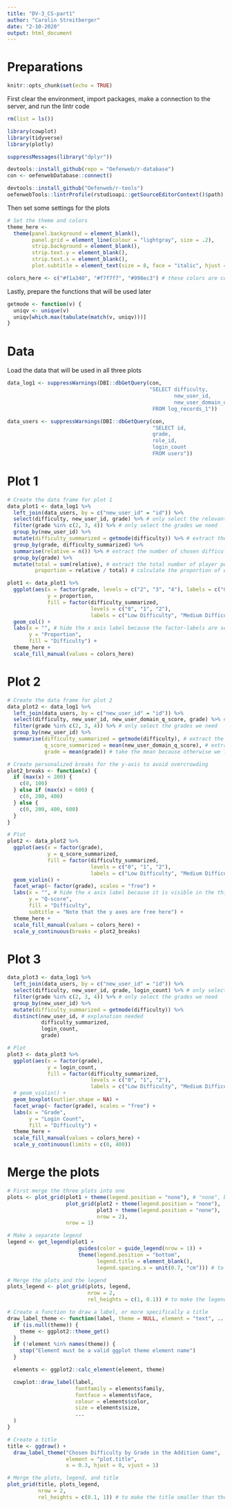 ```yaml
---
title: "DV-3_CS-part1"
author: "Carolin Streitberger"
date: "2-10-2020"
output: html_document
---
```

# Preparations
```r
knitr::opts_chunk$set(echo = TRUE)
```

First clear the environment, import packages, make a connection to the server, and run the lintr code
```r
rm(list = ls())

library(cowplot)
library(tidyverse)
library(plotly)

suppressMessages(library("dplyr"))

devtools::install_github(repo = "Oefenweb/r-database")
con <- oefenwebDatabase::connect()

devtools::install_github("Oefenweb/r-tools")
oefenwebTools::lintrProfile(rstudioapi::getSourceEditorContext()$path)
```

Then set some settings for the plots
```r
# Set the theme and colors
theme_here <-
  theme(panel.background = element_blank(),
        panel.grid = element_line(colour = "lightgray", size = .2),
        strip.background = element_blank(),
        strip.text.y = element_blank(),
        strip.text.x = element_blank(),
        plot.subtitle = element_text(size = 8, face = "italic", hjust = 0.5))

colors_here <- c("#f1a340", "#f7f7f7", "#998ec3") # these colors are colorblind safe, print friendly, and photocopy safe
```

Lastly, prepare the functions that will be used later
```r
getmode <- function(v) {
  uniqv <- unique(v)
  uniqv[which.max(tabulate(match(v, uniqv)))]
}
```

# Data
Load the data that will be used in all three plots
```r
data_log1 <- suppressWarnings(DBI::dbGetQuery(con,
                                              "SELECT difficulty,
                                                      new_user_id,
                                                      new_user_domain_q_score
                                               FROM log_records_1"))

data_users <- suppressWarnings(DBI::dbGetQuery(con,
                                               "SELECT id,
                                               grade,
                                               role_id,
                                               login_count
                                               FROM users"))
```

# Plot 1
```r
# Create the data frame for plot 1
data_plot1 <- data_log1 %>%
  left_join(data_users, by = c("new_user_id" = "id")) %>%
  select(difficulty, new_user_id, grade) %>% # only select the relevant columns
  filter(grade %in% c(2, 3, 4)) %>% # only select the grades we need
  group_by(new_user_id) %>%
  mutate(difficulty_summarized = getmode(difficulty)) %>% # extract the most frequently chosen difficulty
  group_by(grade, difficulty_summarized) %>%
  summarise(relative = n()) %>% # extract the number of chosen difficulty level per grade
  group_by(grade) %>%
  mutate(total = sum(relative), # extract the total number of player per grade
         proportion = relative / total) # calculate the proportion of each difficulty level

plot1 <- data_plot1 %>%
  ggplot(aes(x = factor(grade, levels = c("2", "3", "4"), labels = c("Grade 2", "Grade 3", "Grade 4")),
             y = proportion,
             fill = factor(difficulty_summarized,
                           levels = c("0", "1", "2"),
                           labels = c("Low Difficulty", "Medium Difficulty", "High Difficulty")))) +
  geom_col() +
  labs(x = "", # hide the x axis label because the factor-labels are self-explanatory
       y = "Proportion",
       fill = "Difficulty") +
  theme_here +
  scale_fill_manual(values = colors_here)
```

# Plot 2
```r
# Create the data frame for plot 2
data_plot2 <- data_log1 %>%
  left_join(data_users, by = c("new_user_id" = "id")) %>%
  select(difficulty, new_user_id, new_user_domain_q_score, grade) %>% # only select the relevant columns
  filter(grade %in% c(2, 3, 4)) %>% # only select the grades we need
  group_by(new_user_id) %>%
  summarise(difficulty_summarized = getmode(difficulty), # extract the most frequently chosen difficulty
            q_score_summarized = mean(new_user_domain_q_score), # extract the mean q score
            grade = mean(grade)) # take the mean because otherwise we lose this information

# Create personalized breaks for the y-axis to avoid overcrowding
plot2_breaks <- function(x) {
  if (max(x) < 200) {
    c(0, 100)
  } else if (max(x) < 600) {
    c(0, 200, 400)
  } else {
    c(0, 200, 400, 600)
  }
}

# Plot
plot2 <- data_plot2 %>%
  ggplot(aes(x = factor(grade),
             y = q_score_summarized,
             fill = factor(difficulty_summarized,
                           levels = c("0", "1", "2"),
                           labels = c("Low Difficulty", "Medium Difficulty", "High Difficulty")))) +
  geom_violin() +
  facet_wrap(~ factor(grade), scales = "free") +
  labs(x = "", # hide the x axis label because it is visible in the third plot
       y = "Q-score",
       fill = "Difficulty",
       subtitle = "Note that the y axes are free here") +
  theme_here +
  scale_fill_manual(values = colors_here) +
  scale_y_continuous(breaks = plot2_breaks)
```


# Plot 3
``` r
data_plot3 <- data_log1 %>%
  left_join(data_users, by = c("new_user_id" = "id")) %>%
  select(difficulty, new_user_id, grade, login_count) %>% # only select the relevant columns
  filter(grade %in% c(2, 3, 4)) %>% # only select the grades we need
  group_by(new_user_id) %>%
  mutate(difficulty_summarized = getmode(difficulty)) %>%
  distinct(new_user_id, # explanation needed
           difficulty_summarized,
           login_count,
           grade)

# Plot
plot3 <- data_plot3 %>%
  ggplot(aes(x = factor(grade),
             y = login_count,
             fill = factor(difficulty_summarized,
                           levels = c("0", "1", "2"),
                           labels = c("Low Difficulty", "Medium Difficulty", "High Difficulty")))) +
  # geom_violin() +
  geom_boxplot(outlier.shape = NA) +
  facet_wrap(~ factor(grade), scales = "free") +
  labs(x = "Grade",
       y = "Login Count",
       fill = "Difficulty") +
  theme_here +
  scale_fill_manual(values = colors_here) +
  scale_y_continuous(limits = c(0, 400))
```

# Merge the plots
```r
# First merge the three plots into one
plots <- plot_grid(plot1 + theme(legend.position = "none"), # "none", because we add it manually
                   plot_grid(plot2 + theme(legend.position = "none"),
                             plot3 + theme(legend.position = "none"),
                             nrow = 2),
                   nrow = 1)

# Make a separate legend
legend <- get_legend(plot1 +
                       guides(color = guide_legend(nrow = 1)) +
                       theme(legend.position = "bottom",
                             legend.title = element_blank(),
                             legend.spacing.x = unit(0.7, "cm"))) # to make the legend nicer

# Merge the plots and the legend
plots_legend <- plot_grid(plots, legend,
                          nrow = 2,
                          rel_heights = c(1, 0.1)) # to make the legend smaller than the rest

# Create a function to draw a label, or more specifically a title
draw_label_theme <- function(label, theme = NULL, element = "text", ...) {
  if (is.null(theme)) {
    theme <- ggplot2::theme_get()
  }
  if (!element %in% names(theme)) {
    stop("Element must be a valid ggplot theme element name")
  }

  elements <- ggplot2::calc_element(element, theme)

  cowplot::draw_label(label,
                      fontfamily = elements$family,
                      fontface = elements$face,
                      colour = elements$color,
                      size = elements$size,
                      ...
  )
}

# Create a title
title <- ggdraw() +
  draw_label_theme("Chosen Difficulty by Grade in the Addition Game",
                   element = "plot.title",
                   x = 0.3, hjust = 0, vjust = 1)

# Merge the plots, legend, and title
plot_grid(title, plots_legend,
          nrow = 2,
          rel_heights = c(0.1, 1)) # to make the title smaller than the rest
```

